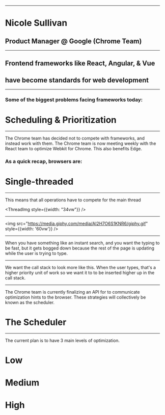 


<SplashScreen />

---

<Hi big><h1>Nicole Sullivan</h1></Hi>

## Product Manager @ Google (Chrome Team)

---

## Frontend frameworks like <Hi>React, Angular, & Vue</Hi>

## have become <Hi>standards</Hi> for web development

---

### Some of the biggest problems facing frameworks today:

# <Hi>Scheduling</Hi> & <Hi>Prioritization</Hi>

---

<Notes>
  The Chrome team has decided not to compete with frameworks, and instead work with them.
  The Chrome team is now meeting weekly with the React team to optimize Webkit for Chrome.
  This also benefits Edge.
</Notes>

### As a quick recap, browsers are:

<Hi big><h1>Single-threaded</h1></Hi>

---


<Notes>This means that all operations have to compete for the main thread</Notes>

<ThreadImg style={{width: "34vw"}} />

---

<img src="https://media.giphy.com/media/AI2H7O6S1KNR6/giphy.gif" style={{width: '60vw'}} />

---


<Notes>
  When you have something like an instant search, and you want the typing to be fast, but it gets bogged down because the rest of the page is updating while the user is trying to type.
</Notes>

<SingleThreadExample />

---

<Notes>
  We want the call stack to look more like this. When the user types, that's a higher priority unit of work so we want it to to be inserted higher up in the call stack.
</Notes>


<PreferredStack />

---

<Notes>
  The Chrome team is currently finalizing an API for to communicate optimization hints to the browser.
  These strategies will collectively be known as the scheduler.
</Notes>

<Hi big><h1>The Scheduler</h1></Hi>

---

<Notes>
  The current plan is to have 3 main levels of optimization.
</Notes>

<Appear>

<h1 style={{color: 'rgb(51, 203, 32)', fontSize: '7vw'}}>Low</h1>

<h1 style={{color: 'rgb(255, 145, 0)', fontSize: '7vw'}}>Medium</h1>

<h1 style={{color: 'rgb(241, 53, 35)', fontSize: '7vw'}}>High</h1>

</Appear>

